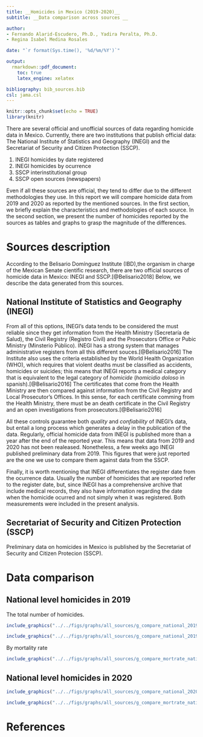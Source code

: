 ```yaml
---
title: __Homicides in Mexico (2019-2020)__
subtitle: __Data comparison across sources __

author: 
- Fernando Alarid-Escudero, Ph.D., Yadira Peralta, Ph.D.
- Regina Isabel Medina Rosales

date: "`r format(Sys.time(), '%d/%m/%Y')`"

output: 
  rmarkdown::pdf_document:
    toc: true
    latex_engine: xelatex

bibliography: bib_sources.bib
csl: jama.csl
---
```


```r
knitr::opts_chunk$set(echo = TRUE)
library(knitr)
```

\newpage

There are several official and unofficial sources of data regarding homicide data in Mexico. Currently, there are two institutions that publish official data: The National Institute of Statistics and Geography (INEGI) and the Secretariat of Security and Citizen Protection (SSCP). 

1. INEGI homicides by date registered 
2. INEGI homicides by ocurrence 
3. SSCP interinstitutional group 
4. SSCP open sources (newspapers)

Even if all these sources are official, they tend to differ due to the different methodologies they use. In this report we will compare homicide data from 2019 and 2020 as reported by the mentioned sources. In the first section, we briefly explain the characteristics and methodologies of each source. In the second section, we present the number of homicides reported by the sources as tables and graphs to grasp the magnitude of the differences.

# Sources description 
According to the Belisario Domínguez Institute (IBD),the organism in charge of the Mexican Senate cientific research, there are two official sources of homicide data in Mexico: INEGI and SSCP.[@Belisario2018] Below, we describe the data generated from this sources.  



## National Institute of Statistics and Geography (INEGI)
From all of this options, INEGI's data tends to be considered the must reliable since they get information from the Health Ministry (Secretaría de Salud), the Civil Registry (Registro Civil) and the Prosecutors Office or Pubic Ministry (Minsterio Público). INEGI has a strong system that manages administrative registers from all this different souces.[@Belisario2016] The Institute also uses the criteria established by the World Health Organization (WHO), which requires that violent deaths must be classified as accidents, homicides or suicides; this means that INEGI reports a medical category that is equivalent to the legal category of _homicide_ (_homicidio doloso_ in spanish).[@Belisario2016] The certificates that come from the Health Ministry are then compared against information from the Civil Registry and Local Prosecutor's Offices. In this sense, for each certificate comming from the Health Ministry, there must be an death certificate in the Civil Registry and an open investigations from prosecutors.[@Belisario2016] 

All these controls guarantee both _quality_ and _confiability_ of INEGI's data, but entail a long process which generates a delay in the publication of the data. Regularly, official homicide data from INEGI is published more than a year after the end of the reported year. This means that data from 2019 and 2020 has not been realeased. Nonetheless, a few weeks ago INEGI published preliminary data from 2019. This figures that were just reported are the one we use to compare them against data from the SSCP. 

Finally, it is worth mentioning that INEGI differentiates the register date from the ocurrence data. Usually the number of homicides that are reported refer to the register date, but, since INEGI has a comprehensive archive that include medical records, they also have information regarding the date when the homicide ocurred and not simply when it was registered. Both measurements were included in the present analysis. 


## Secretariat of Security and Citizen Protection (SSCP)
Preliminary data on homicides in Mexico is published by the Secretariat of Security and Citizen Protecion (SSCP). 

\newpage

# Data comparison 
## National level homicides in 2019
The total number of homicides. 

```r
include_graphics("../../figs/graphs/all_sources/g_compare_national_2019_bars.pdf")
```


```r
include_graphics("../../figs/graphs/all_sources/g_compare_national_2019_lines.pdf")
```
\newpage

By mortality rate 

```r
include_graphics("../../figs/graphs/all_sources/g_compare_mortrate_national_2019.pdf")
```

\newpage

## National level homicides in 2020

```r
include_graphics("../../figs/graphs/all_sources/g_compare_national_2020.pdf")
```


```r
include_graphics("../../figs/graphs/all_sources/g_compare_mortrate_national_2020.pdf")
```

\newpage

# References